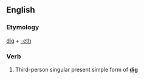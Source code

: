 ==English==

===Etymology===
[[dig]] + [[-eth]]

===Verb===
{{en-verb form}}

# {{archaic}} Third-person singular present simple form of '''[[dig]]'''